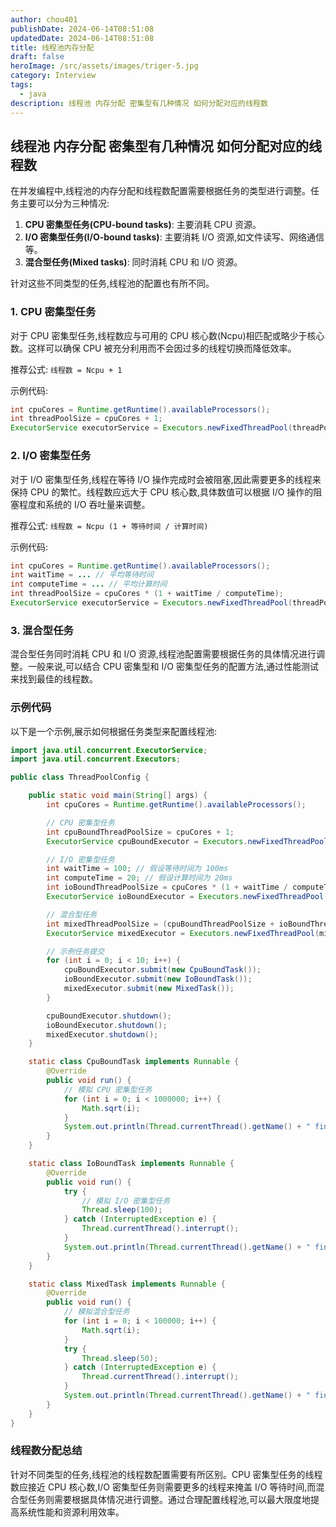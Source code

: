 ```yaml
---
author: chou401
publishDate: 2024-06-14T08:51:08
updatedDate: 2024-06-14T08:51:08
title: 线程池内存分配
draft: false
heroImage: /src/assets/images/triger-5.jpg
category: Interview
tags:
  - java
description: 线程池 内存分配 密集型有几种情况 如何分配对应的线程数
---
```


## 线程池 内存分配 密集型有几种情况 如何分配对应的线程数

在并发编程中,线程池的内存分配和线程数配置需要根据任务的类型进行调整。任务主要可以分为三种情况:

1. **CPU 密集型任务(CPU-bound tasks)**: 主要消耗 CPU 资源。
2. **I/O 密集型任务(I/O-bound tasks)**: 主要消耗 I/O 资源,如文件读写、网络通信等。
3. **混合型任务(Mixed tasks)**: 同时消耗 CPU 和 I/O 资源。

针对这些不同类型的任务,线程池的配置也有所不同。

### 1. CPU 密集型任务

对于 CPU 密集型任务,线程数应与可用的 CPU 核心数(Ncpu)相匹配或略少于核心数。这样可以确保 CPU 被充分利用而不会因过多的线程切换而降低效率。

推荐公式:
`线程数 = Ncpu + 1`

示例代码:

```java
int cpuCores = Runtime.getRuntime().availableProcessors();
int threadPoolSize = cpuCores + 1;
ExecutorService executorService = Executors.newFixedThreadPool(threadPoolSize);
```

### 2. I/O 密集型任务

对于 I/O 密集型任务,线程在等待 I/O 操作完成时会被阻塞,因此需要更多的线程来保持 CPU 的繁忙。线程数应远大于 CPU 核心数,具体数值可以根据 I/O 操作的阻塞程度和系统的 I/O 吞吐量来调整。

推荐公式:
`线程数 = Ncpu (1 + 等待时间 / 计算时间)`

示例代码:

```java
int cpuCores = Runtime.getRuntime().availableProcessors();
int waitTime = ... // 平均等待时间
int computeTime = ... // 平均计算时间
int threadPoolSize = cpuCores * (1 + waitTime / computeTime);
ExecutorService executorService = Executors.newFixedThreadPool(threadPoolSize);
```

### 3. 混合型任务

混合型任务同时消耗 CPU 和 I/O 资源,线程池配置需要根据任务的具体情况进行调整。一般来说,可以结合 CPU 密集型和 I/O 密集型任务的配置方法,通过性能测试来找到最佳的线程数。

### 示例代码

以下是一个示例,展示如何根据任务类型来配置线程池:

```java
import java.util.concurrent.ExecutorService;
import java.util.concurrent.Executors;

public class ThreadPoolConfig {

    public static void main(String[] args) {
        int cpuCores = Runtime.getRuntime().availableProcessors();

        // CPU 密集型任务
        int cpuBoundThreadPoolSize = cpuCores + 1;
        ExecutorService cpuBoundExecutor = Executors.newFixedThreadPool(cpuBoundThreadPoolSize);

        // I/O 密集型任务
        int waitTime = 100; // 假设等待时间为 100ms
        int computeTime = 20; // 假设计算时间为 20ms
        int ioBoundThreadPoolSize = cpuCores * (1 + waitTime / computeTime);
        ExecutorService ioBoundExecutor = Executors.newFixedThreadPool(ioBoundThreadPoolSize);

        // 混合型任务
        int mixedThreadPoolSize = (cpuBoundThreadPoolSize + ioBoundThreadPoolSize) / 2;
        ExecutorService mixedExecutor = Executors.newFixedThreadPool(mixedThreadPoolSize);

        // 示例任务提交
        for (int i = 0; i < 10; i++) {
            cpuBoundExecutor.submit(new CpuBoundTask());
            ioBoundExecutor.submit(new IoBoundTask());
            mixedExecutor.submit(new MixedTask());
        }

        cpuBoundExecutor.shutdown();
        ioBoundExecutor.shutdown();
        mixedExecutor.shutdown();
    }

    static class CpuBoundTask implements Runnable {
        @Override
        public void run() {
            // 模拟 CPU 密集型任务
            for (int i = 0; i < 1000000; i++) {
                Math.sqrt(i);
            }
            System.out.println(Thread.currentThread().getName() + " finished CPU-bound task.");
        }
    }

    static class IoBoundTask implements Runnable {
        @Override
        public void run() {
            try {
                // 模拟 I/O 密集型任务
                Thread.sleep(100);
            } catch (InterruptedException e) {
                Thread.currentThread().interrupt();
            }
            System.out.println(Thread.currentThread().getName() + " finished I/O-bound task.");
        }
    }

    static class MixedTask implements Runnable {
        @Override
        public void run() {
            // 模拟混合型任务
            for (int i = 0; i < 100000; i++) {
                Math.sqrt(i);
            }
            try {
                Thread.sleep(50);
            } catch (InterruptedException e) {
                Thread.currentThread().interrupt();
            }
            System.out.println(Thread.currentThread().getName() + " finished mixed task.");
        }
    }
}
```

### 线程数分配总结

针对不同类型的任务,线程池的线程数配置需要有所区别。CPU 密集型任务的线程数应接近 CPU 核心数,I/O 密集型任务则需要更多的线程来掩盖 I/O 等待时间,而混合型任务则需要根据具体情况进行调整。通过合理配置线程池,可以最大限度地提高系统性能和资源利用效率。
